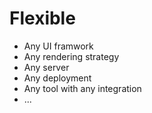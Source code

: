 # Flexible

- Any UI framwork
- Any rendering strategy
- Any server
- Any deployment
- Any tool with any integration
- ...

